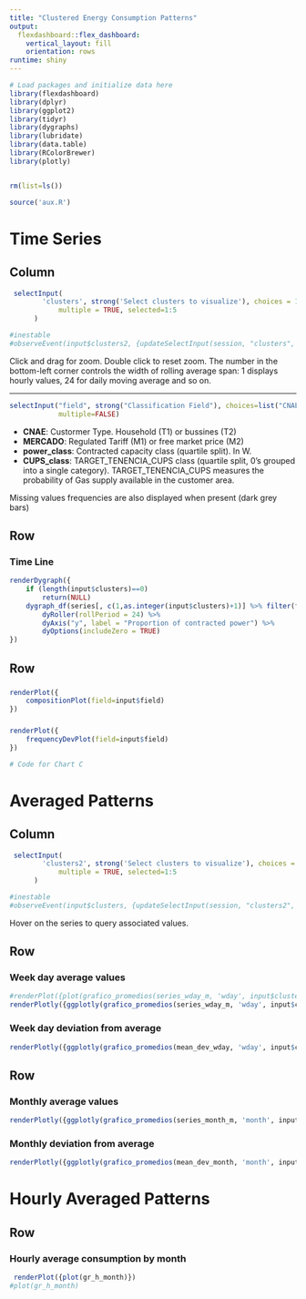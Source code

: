 ```yaml
---
title: "Clustered Energy Consumption Patterns"
output: 
  flexdashboard::flex_dashboard:
    vertical_layout: fill
    orientation: rows
runtime: shiny
---
```


<!-- Learn more about flexdashboard at https://rstudio.github.io/flexdashboard -->


```r
# Load packages and initialize data here
library(flexdashboard)
library(dplyr)
library(ggplot2)
library(tidyr)
library(dygraphs)
library(lubridate)
library(data.table)
library(RColorBrewer)
library(plotly)


rm(list=ls())

source('aux.R')


```

Time Series
=======================================================================

Column {.sidebar}
-----------------------------------------------------------------------
```r
 selectInput(
        'clusters', strong('Select clusters to visualize'), choices = 1:(ncol(series)-1),
            multiple = TRUE, selected=1:5
      )

#inestable
#observeEvent(input$clusters2, {updateSelectInput(session, "clusters", selected=input$clusters2)})
```

Click and drag for zoom. Double click to reset zoom.
The number in the bottom-left corner controls the width of rolling average span: 1 displays hourly values, 24 for daily moving average and so on.

-----

```r
selectInput("field", strong("Classification Field"), choices=list("CNAE","MERCADO","power_class", "CUPS_class"),
            multiple=FALSE)

```

* **CNAE**: Custormer Type. Household (T1) or bussines (T2)
* **MERCADO**: Regulated Tariff (M1) or free market price (M2)
* **power_class**: Contracted capacity class (quartile split). In W.
* **CUPS_class**: TARGET_TENENCIA_CUPS class (quartile split, 0's grouped into a single category). TARGET_TENENCIA_CUPS measures the probability of Gas supply available in the customer area.

Missing values frequencies are also displayed when present (dark grey bars)

Row
-----------------------------------------------------------------------

### Time Line

```r
renderDygraph({
    if (length(input$clusters)==0)
        return(NULL)
    dygraph_df(series[, c(1,as.integer(input$clusters)+1)] %>% filter(fecha>fecha_i), group='gr1') %>% 
        dyRoller(rollPeriod = 24) %>% 
        dyAxis("y", label = "Proportion of contracted power") %>%
        dyOptions(includeZero = TRUE)
})
```

Row
-----------------------------------------------------------------------

###

```r

renderPlot({
    compositionPlot(field=input$field)
})

```

###

```r
renderPlot({
    frequencyDevPlot(field=input$field)
})
```



```r
# Code for Chart C
```

Averaged Patterns
=======================================================================

Column {.sidebar}
-----------------------------------------------------------------------
```r
 selectInput(
        'clusters2', strong('Select clusters to visualize'), choices = 1:(ncol(series)-1),
            multiple = TRUE, selected=1:5
      )

#inestable
#observeEvent(input$clusters, {updateSelectInput(session, "clusters2", selected=input$clusters)})

```

Hover on the series to query associated values.

Row
-----------------------------------------------------------------------
### Week day average values
```r
#renderPlot({plot(grafico_promedios(series_wday_m, 'wday', input$clusters2))})
renderPlotly({ggplotly(grafico_promedios(series_wday_m, 'wday', input$clusters2))})
```

### Week day deviation from average
```r
renderPlotly({ggplotly(grafico_promedios(mean_dev_wday, 'wday', input$clusters2))})
```

Row
-----------------------------------------------------------------------
### Monthly average values
```r
renderPlotly({ggplotly(grafico_promedios(series_month_m, 'month', input$clusters2))})
```

### Monthly deviation from average
```r
renderPlotly({ggplotly(grafico_promedios(mean_dev_month, 'month', input$clusters2))})
```



Hourly Averaged Patterns
=======================================================================

Row 
-----------------------------------------------------------------------

### Hourly average consumption by month
```r
 renderPlot({plot(gr_h_month)})
#plot(gr_h_month)
```
